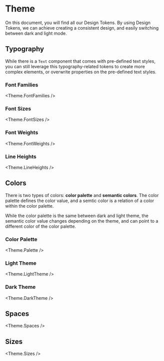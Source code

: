 
<Meta title="Theme" />

# Theme

On this document, you will find all our Design Tokens. By using Design Tokens,
we can achieve creating a consistent design, and easily switching between dark
and light mode.

## Typography

While there is a `Text` component that comes with pre-defined text styles, you
can still leverage this typography-related tokens to create more complex
elements, or overwrite properties on the pre-defined text styles.

### Font Families

<Theme.FontFamilies />

### Font Sizes

<Theme.FontSizes />

### Font Weights

<Theme.FontWeights />

### Line Heights

<Theme.LineHeights />

## Colors

There is two types of colors: **color palette** and **semantic colors**. The
color palette defines the color value, and a semtic color is a relation of a
color within the color palette.

While the color palette is the same between dark and light theme, the semantic
color value changes depending on the theme, and can point to a different color
of the color palette.

### Color Palette

<Theme.Palette />

### Light Theme

<Theme.LightTheme />

### Dark Theme

<Theme.DarkTheme />

## Spaces

<Theme.Spaces />

## Sizes

<Theme.Sizes />

<!-- ## Radius

## Shadows -->

